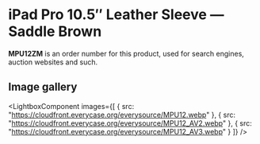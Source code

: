 
# iPad Pro 10.5″ Leather Sleeve — Saddle Brown

<Callout type='info' emoji='👉🏻'>**MPU12ZM** is an order number for this product, used for search engines, auction websites and such.</Callout>

## Image gallery

<LightboxComponent
    images={[
      {
        src: "https://cloudfront.everycase.org/everysource/MPU12.webp"
      },
      {
        src: "https://cloudfront.everycase.org/everysource/MPU12_AV2.webp"
      },
      {
        src: "https://cloudfront.everycase.org/everysource/MPU12_AV3.webp"
      }
    ]}
  />
